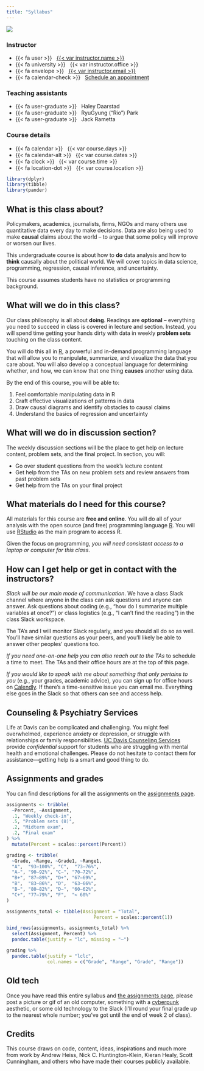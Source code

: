 ```yaml
---
title: "Syllabus"
---
```



![](images/old-pulsing.gif)

::: {.grid .course-details .course-details-smaller}

::: {.g-col-12 .g-col-sm-6 .g-col-md-4}
### Instructor

- {{< fa user >}} &nbsp; [{{< var instructor.name >}}]({{< var instructor.url >}})
- {{< fa university >}} &nbsp; {{< var instructor.office >}}
- {{< fa envelope >}} &nbsp; <a href="mailto:{{< var instructor.email >}}">{{< var instructor.email >}}</a>
- {{< fa calendar-check >}} &nbsp; [Schedule an appointment]({{< var instructor.appointment_url >}})
:::


::: {.g-col-12 .g-col-md-4 .contact-policy}
### Teaching assistants

- {{< fa user-graduate >}}  &nbsp; Haley Daarstad
- {{< fa user-graduate >}}  &nbsp; RyuGyung ("Rio") Park
- {{< fa user-graduate >}}  &nbsp; Jack Rametta
:::

::: {.g-col-12 .g-col-sm-6 .g-col-md-4}
### Course details

- {{< fa calendar >}} &nbsp; {{< var course.days >}}
- {{< fa calendar-alt >}} &nbsp; {{< var course.dates >}}
- {{< fa clock >}} &nbsp; {{< var course.time >}}
- {{< fa location-dot >}} &nbsp; {{< var course.location >}}
:::


:::


```r
library(dplyr)
library(tibble)
library(pander)
```




## What is this class about? 


Policymakers, academics, journalists, firms, NGOs and many others use quantitative data every day to make decisions. Data are also being used to make **causal** claims about the world -- to argue that some policy will improve or worsen our lives. 


This undergraduate course is about how to **do** data analysis and how to **think** causally about the political world. We will cover topics in data science, programming, regression, causal inference, and uncertainty. 


::: {.callout-note}
This course assumes students have no statistics or programming background.
:::





## What will we do in this class? 



Our class philosophy is all about **doing**. Readings are **optional** -- everything you need to succeed in class is covered in lecture and section. Instead, you will spend time getting your hands dirty with data in weekly **problem sets** touching on the class content. 


You will do this all in [R](https://www.r-project.org/), a powerful and in-demand programming language that will allow you to manipulate, summarize, and visualize the data that you care about. You will also develop a conceptual language for determining whether, and how, we can know that one thing **causes** another using data. 


By the end of this course, you will be able to:


1. Feel comfortable manipulating data in R
2. Craft effective visualizations of patterns in data
3. Draw causal diagrams and identify obstacles to causal claims
4. Understand the basics of regression and uncertainty


## What will we do in discussion section? 


The weekly discussion sections will be the place to get help on lecture content, problem sets, and the final project. In section, you will: 

- Go over student questions from the week's lecture content
- Get help from the TAs on new problem sets and review answers from past problem sets
- Get help from the TAs on your final project

## What materials do I need for this course?


All materials for this course are **free and online**. You will do all of your analysis with the open source (and free) programming language [R](https://cran.r-project.org/). You will use [RStudio](https://www.rstudio.com/) as the main program to access R. 


Given the focus on programming, *you will need consistent access to a laptop or computer for this class*. 



## How can I get help or get in contact with the instructors?


*Slack will be our main mode of communication*. We have a class Slack channel where anyone in the class can ask questions and anyone can answer. Ask questions about coding (e.g., "how do I summarize multiple variables at once?") or class logistics (e.g., "I can't find the reading") in the class Slack workspace. 


The TA's and I will monitor Slack regularly, and you should all do so as well. You'll have similar questions as your peers, and you'll likely be able to answer other peoples' questions too.


*If you need one-on-one help you can also reach out to the TAs* to schedule a time to meet. The TAs and their office hours are at the top of this page.


*If you would like to speak with me about something that only pertains to you* (e.g., your grades, academic advice), you can sign up for office hours on [Calendly](https://calendly.com/juan-f-tellez). If there's a time-sensitive issue you can email me. Everything else goes in the Slack so that others can see and access help. 



## Counseling & Psychiatry Services


Life at Davis can be complicated and challenging. You might feel overwhelmed, experience anxiety or depression, or struggle with relationships or family responsibilities. [UC Davis Counseling Services](https://shcs.ucdavis.edu/services/counseling-services) provide *confidential* support for students who are struggling with mental health and emotional challenges. Please do not hesitate to contact them for assistance—getting help is a smart and good thing to do.



## Assignments and grades

You can find descriptions for all the assignments on the [assignments page](/assignment/).


```r
assignments <- tribble(
  ~Percent, ~Assignment,
  .1, "Weekly check-in",
  .5, "Problem sets (8)",
  .2, "Midterm exam",
  .2, "Final exam"
) %>%
  mutate(Percent = scales::percent(Percent))

grading <- tribble(
  ~Grade, ~Range, ~Grade1, ~Range1,
  "A",  "93–100%", "C",  "73–76%",
  "A−", "90–92%", "C−", "70–72%",
  "B+", "87–89%", "D+", "67–69%",
  "B",  "83–86%", "D",  "63–66%",
  "B−", "80–82%", "D−", "60–62%",
  "C+", "77–79%", "F",  "< 60%"
)
```

```r
assignments_total <- tibble(Assignment = "Total",
                                Percent = scales::percent(1))

bind_rows(assignments, assignments_total) %>% 
  select(Assignment, Percent) %>% 
  pandoc.table(justify = "lc", missing = "—")
```


```r
grading %>%
  pandoc.table(justify = "lclc", 
               col.names = c("Grade", "Range", "Grade", "Range"))
```



## Old tech

Once you have read this entire syllabus and [the assignments page](/assignment/), please post a picture or gif of an old computer, something with a [cyberpunk](https://en.wikipedia.org/wiki/Cyberpunk) aesthetic, or some old technology to the Slack (I'll round your final grade up to the nearest whole number; you’ve got until the end of week 2 of class).




## Credits

This course draws on code, content, ideas, inspirations and much more from work by Andrew Heiss, Nick C. Huntington-Klein, Kieran Healy, Scott Cunningham, and others who have made their courses publicly available.
